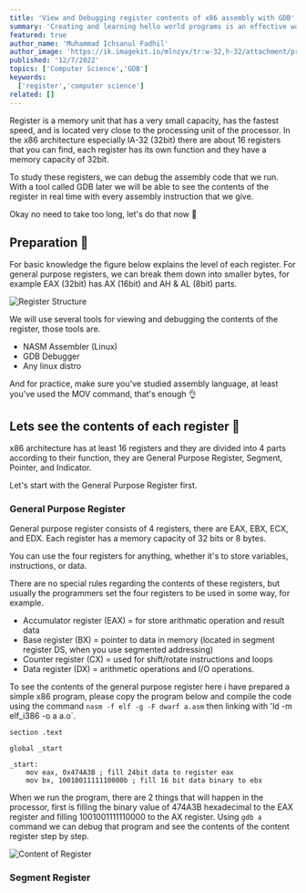 ```yaml
---
title: 'View and Debugging register contents of x86 assembly with GDB'
summary: 'Creating and learning hello world programs is an effective way to learn assembly language.'
featured: true
author_name: 'Muhammad Ichsanul Fadhil'
author_image: 'https://ik.imagekit.io/mlnzyx/tr:w-32,h-32/attachment/profile.webp'
published: '12/7/2022'
topics: ['Computer Science','GDB']
keywords:
  ['register','computer science']
related: []
---
```


Register is a memory unit that has a very small capacity, has the fastest speed, and is located very close to the processing unit of the processor. In the x86 architecture especially IA-32 (32bit) there are about 16 registers that you can find, each register has its own function and they have a memory capacity of 32bit.

To study these registers, we can debug the assembly code that we run. With a tool called GDB later we will be able to see the contents of the register in real time with every assembly instruction that we give.

Okay no need to take too long, let's do that now 🚓

## Preparation 🍳

For basic knowledge the figure below explains the level of each register. For general purpose registers, we can break them down into smaller bytes, for example EAX (32bit) has AX (16bit) and AH & AL (8bit) parts.

![Register Structure](https://ik.imagekit.io/uvma3bkbp/Screenshot_from_2022-07-14_18-06-27_WKZ-c1TfZj.png?ik-sdk-version=javascript-1.4.3&updatedAt=1657796975551)

We will use several tools for viewing and debugging the contents of the register, those tools are.

- NASM Assembler (Linux)
- GDB Debugger
- Any linux distro

And for practice, make sure you've studied assembly language, at least you've used the MOV command, that's enough 👌

## Lets see the contents of each register 🔎

x86 architecture has at least 16 registers and they are divided into 4 parts according to their function, they are General Purpose Register, Segment, Pointer, and Indicator.

Let's start with the General Purpose Register first.

### General Purpose Register

General purpose register consists of 4 registers, there are EAX, EBX, ECX, and EDX. Each register has a memory capacity of 32 bits or 8 bytes.

You can use the four registers for anything, whether it's to store variables, instructions, or data.

There are no special rules regarding the contents of these registers, but usually the programmers set the four registers to be used in some way, for example.

- Accumulator register (EAX) = for store arithmatic operation and result data
- Base register (BX) = pointer to data in memory (located in segment register DS, when you use segmented addressing)
- Counter register (CX) = used for shift/rotate instructions and loops
- Data register (DX) = arithmetic operations and I/O operations.

To see the contents of the general purpose register here i have prepared a simple x86 program, please copy the program below and compile the code using the command `nasm -f elf -g -F dwarf a.asm` then linking with 'ld -m elf_i386 -o a a.o`.

```wasm
section .text

global _start

_start:
    mov eax, 0x474A3B ; fill 24bit data to register eax
    mov bx, 1001001111110000b ; fill 16 bit data binary to ebx
```
When we run the program, there are 2 things that will happen in the processor, first is filling the binary value of 474A3B hexadecimal to the EAX register and filling 1001001111110000 to the AX register. Using `gdb a` command we can debug that program and see the contents of the content register step by step.

![Content of Register](https://i.ibb.co/GWSSRkj/Screenshot-from-2022-07-14-19-51-40.png)

### Segment Register











